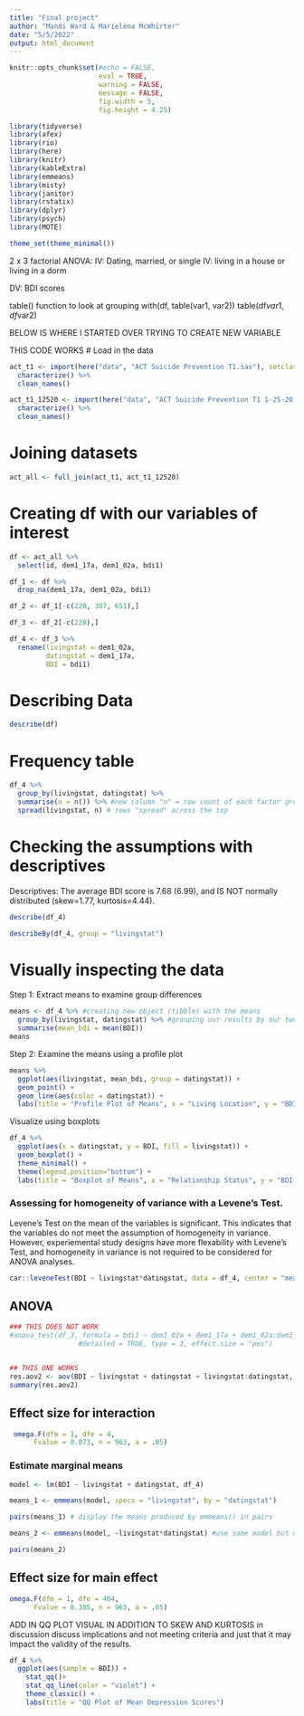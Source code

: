 ```yaml
---
title: "Final project"
author: "Mandi Ward & Marielena McWhirter"
date: "5/5/2022"
output: html_document
---
```


```r
knitr::opts_chunk$set(#echo = FALSE, 
                      eval = TRUE, 
                      warning = FALSE, 
                      message = FALSE,
                      fig.width = 5,
                      fig.height = 4.25)

library(tidyverse)
library(afex)
library(rio)
library(here)
library(knitr)
library(kableExtra)
library(emmeans)
library(misty)
library(janitor)
library(rstatix)
library(dplyr)
library(psych)
library(MOTE)

theme_set(theme_minimal())
```

2 x 3 factorial ANOVA:
IV: Dating, married, or single
IV: living in a house or living in a dorm

DV: BDI scores

table() function to look at grouping 
with(df, table(var1, var2))
table(df$var1, df$var2)


BELOW IS WHERE I STARTED OVER TRYING TO CREATE NEW VARIABLE


THIS CODE WORKS
# Load in the data
```r
act_t1 <- import(here("data", "ACT Suicide Prevention T1.sav"), setclass = "tbl_df") %>% 
  characterize() %>% 
  clean_names()

act_t1_12520 <- import(here("data", "ACT Suicide Prevention T1 1-25-20.sav"), setclass = "tbl_df") %>% 
  characterize() %>% 
  clean_names()
```

# Joining datasets
```r
act_all <- full_join(act_t1, act_t1_12520)
```

# Creating df with our variables of interest
```r

df <- act_all %>% 
  select(id, dem1_17a, dem1_02a, bdi1)

df_1 <- df %>% 
  drop_na(dem1_17a, dem1_02a, bdi1)

df_2 <- df_1[-c(220, 307, 651),]

df_3 <- df_2[-c(220),]

df_4 <- df_3 %>% 
  rename(livingstat = dem1_02a,
         datingstat = dem1_17a,
         BDI = bdi1)
```

# Describing Data

```r
describe(df)
```





# Frequency table 
```r
df_4 %>% 
  group_by(livingstat, datingstat) %>% 
  summarise(n = n()) %>% #new column "n" = row count of each factor grouping
  spread(livingstat, n) # rows "spread" across the top
```

# Checking the assumptions with descriptives
Descriptives:
  The average BDI score is 7.68 (6.99), and IS NOT normally distributed (skew=1.77, kurtosis=4.44).
```r
describe(df_4)

describeBy(df_4, group = "livingstat")
```

# Visually inspecting the data 
  Step 1: Extract means to examine group differences
```r
means <- df_4 %>% #creating new object (tibble) with the means
  group_by(livingstat, datingstat) %>% #grouping our results by our two independent variables, 'country' within levels of 'sen2'
  summarise(mean_bdi = mean(BDI))
means
```

Step 2: Examine the means using a profile plot
```r
means %>% 
  ggplot(aes(livingstat, mean_bdi, group = datingstat)) +
  geom_point() +
  geom_line(aes(color = datingstat)) +
  labs(title = "Profile Plot of Means", x = "Living Location", y = "BDI Score", fill = "Relationship Status")
```

 Visualize using boxplots
```r
df_4 %>% 
  ggplot(aes(x = datingstat, y = BDI, fill = livingstat)) +
  geom_boxplot() +
  theme_minimal() +
  theme(legend.position="bottom") +
  labs(title = "Boxplot of Means", x = "Relationship Status", y = "BDI Score", fill = "Living Location")

```
 
### Assessing for homogeneity of variance with a Levene's Test.
  Levene's Test on the mean of the variables is significant. This indicates that the variables do not meet the assumption of homogeneity in variance. However, experiemental study designs have more flexability with Levene's Test, and homogeneity in variance is not required to be considered for ANOVA analyses.
```r
car::leveneTest(BDI ~ livingstat*datingstat, data = df_4, center = "mean")
```

## ANOVA 
```r
### THIS DOES NOT WORK
#anova_test(df_3, formula = bdi1 ~ dem1_02a + dem1_17a + dem1_02a:dem1_17a, 
                 #detailed = TRUE, type = 3, effect.size = "pes")


## THIS ONE WORKS
res.aov2 <- aov(BDI ~ livingstat + datingstat + livingstat:datingstat, data = df_4)
summary(res.aov2)
```

## Effect size for interaction
```r
 omega.F(dfm = 1, dfe = 4,
      Fvalue = 0.073, n = 963, a = .05)
```

### Estimate marginal means
```r
model <- lm(BDI ~ livingstat + datingstat, df_4) 

means_1 <- emmeans(model, specs = "livingstat", by = "datingstat") 

pairs(means_1) # display the means produced by emmeans() in pairs

means_2 <- emmeans(model, ~livingstat*datingstat) #use same model but use different specifications

pairs(means_2)
```



## Effect size for main effect
```r
omega.F(dfm = 1, dfe = 404,
      Fvalue = 8.305, n = 963, a = .05)
```

ADD IN QQ PLOT VISUAL IN ADDITION TO SKEW AND KURTOSIS 
in discussion discuss implications and not meeting criteria and just that it may impact the validity of the results.

```r
df_4 %>% 
  ggplot(aes(sample = BDI)) +
    stat_qq()+
    stat_qq_line(color = "violet") +
    theme_classic() +
    labs(title = "QQ Plot of Mean Depression Scores")
```

